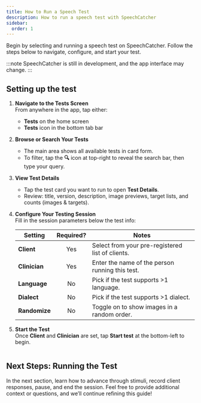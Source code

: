 ```yaml
---
title: How to Run a Speech Test
description: How to run a speech test with SpeechCatcher
sidebar:
  order: 1
---
```



Begin by selecting and running a speech test on SpeechCatcher. Follow the steps below to navigate, configure, and start your test.

:::note
SpeechCatcher is still in development, and the app interface may change.
:::

## Setting up the test

<Steps>

1. **Navigate to the Tests Screen**  
   From anywhere in the app, tap either:

   - **Tests** on the home screen
   - **Tests** icon in the bottom tab bar

2. **Browse or Search Your Tests**

   - The main area shows all available tests in card form.
   - To filter, tap the **🔍** icon at top-right to reveal the search bar, then type your query.

   <Image src={tests_screen_png} alt="" width={300} />

3. **View Test Details**

   - Tap the test card you want to run to open **Test Details**.
   - Review: title, version, description, image previews, target lists, and counts (images & targets).

   <Image src={test_details_screen_empty_png} alt="" width={300} />

4. **Configure Your Testing Session**  
    Fill in the session parameters below the test info:

   | Setting       | Required? | Notes                                            |
   | ------------- | :-------: | ------------------------------------------------ |
   | **Client**    |    Yes    | Select from your pre-registered list of clients. |
   | **Clinician** |    Yes    | Enter the name of the person running this test.  |
   | **Language**  |    No     | Pick if the test supports >1 language.           |
   | **Dialect**   |    No     | Pick if the test supports >1 dialect.            |
   | **Randomize** |    No     | Toggle on to show images in a random order.      |

5. **Start the Test**  
   Once **Client** and **Clinician** are set, tap **Start test** at the bottom-left to begin.

   <Image src={test_details_screen_filled_png} alt="" width={300} />

</Steps>

## Next Steps: Running the Test

In the next section, learn how to advance through stimuli, record client responses, pause, and end the session. Feel free to provide additional context or questions, and we’ll continue refining this guide!
